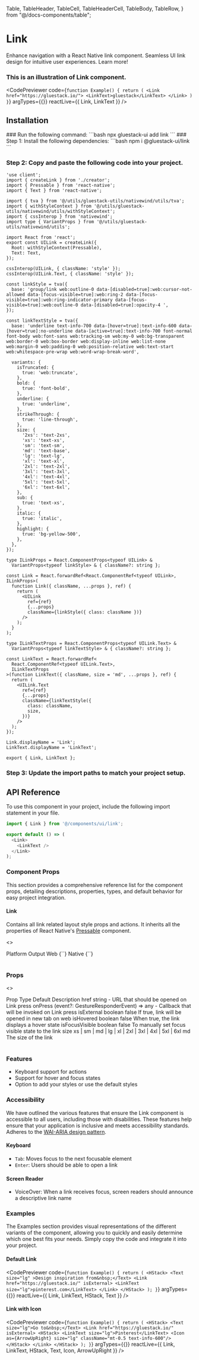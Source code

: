 
  Table,
  TableHeader,
  TableCell,
  TableHeaderCell,
  TableBody,
  TableRow,
} from "@/docs-components/table";

# Link

Enhance navigation with a React Native link component. Seamless UI link design for intuitive user experiences. Learn more!

### This is an illustration of Link component.

  

  
  
  <CodePreviewer
  code={`function Example() {
  return (
    <Link href="https://gluestack.io/">
      <LinkText>gluestack</LinkText>
    </Link>
  )
}`}
  argTypes={{}}
  reactLive={{ Link, LinkText }}
/>

## Installation

<Tabs>
<TabItem label="CLI">
### Run the following command:
  ```bash
  npx gluestack-ui add link
  ```
</TabItem>
<TabItem label="Manual">
### Step 1: Install the following dependencies:
```bash
npm i @gluestack-ui/link
```

### Step 2: Copy and paste the following code into your project.

```tsx
'use client';
import { createLink } from './creator';
import { Pressable } from 'react-native';
import { Text } from 'react-native';

import { tva } from '@/utils/gluestack-utils/nativewind/utils/tva';
import { withStyleContext } from '@/utils/gluestack-utils/nativewind/utils/withStyleContext';
import { cssInterop } from 'nativewind';
import type { VariantProps } from '@/utils/gluestack-utils/nativewind/utils';

import React from 'react';
export const UILink = createLink({
  Root: withStyleContext(Pressable),
  Text: Text,
});

cssInterop(UILink, { className: 'style' });
cssInterop(UILink.Text, { className: 'style' });

const linkStyle = tva({
  base: 'group/link web:outline-0 data-[disabled=true]:web:cursor-not-allowed data-[focus-visible=true]:web:ring-2 data-[focus-visible=true]:web:ring-indicator-primary data-[focus-visible=true]:web:outline-0 data-[disabled=true]:opacity-4 ',
});

const linkTextStyle = tva({
  base: 'underline text-info-700 data-[hover=true]:text-info-600 data-[hover=true]:no-underline data-[active=true]:text-info-700 font-normal font-body web:font-sans web:tracking-sm web:my-0 web:bg-transparent web:border-0 web:box-border web:display-inline web:list-none web:margin-0 web:padding-0 web:position-relative web:text-start web:whitespace-pre-wrap web:word-wrap-break-word',

  variants: {
    isTruncated: {
      true: 'web:truncate',
    },
    bold: {
      true: 'font-bold',
    },
    underline: {
      true: 'underline',
    },
    strikeThrough: {
      true: 'line-through',
    },
    size: {
      '2xs': 'text-2xs',
      'xs': 'text-xs',
      'sm': 'text-sm',
      'md': 'text-base',
      'lg': 'text-lg',
      'xl': 'text-xl',
      '2xl': 'text-2xl',
      '3xl': 'text-3xl',
      '4xl': 'text-4xl',
      '5xl': 'text-5xl',
      '6xl': 'text-6xl',
    },
    sub: {
      true: 'text-xs',
    },
    italic: {
      true: 'italic',
    },
    highlight: {
      true: 'bg-yellow-500',
    },
  },
});

type ILinkProps = React.ComponentProps<typeof UILink> &
  VariantProps<typeof linkStyle> & { className?: string };

const Link = React.forwardRef<React.ComponentRef<typeof UILink>, ILinkProps>(
  function Link({ className, ...props }, ref) {
    return (
      <UILink
        ref={ref}
        {...props}
        className={linkStyle({ class: className })}
      />
    );
  }
);

type ILinkTextProps = React.ComponentProps<typeof UILink.Text> &
  VariantProps<typeof linkTextStyle> & { className?: string };

const LinkText = React.forwardRef<
  React.ComponentRef<typeof UILink.Text>,
  ILinkTextProps
>(function LinkText({ className, size = 'md', ...props }, ref) {
  return (
    <UILink.Text
      ref={ref}
      {...props}
      className={linkTextStyle({
        class: className,
        size,
      })}
    />
  );
});

Link.displayName = 'Link';
LinkText.displayName = 'LinkText';

export { Link, LinkText }; 
```

### Step 3: Update the import paths to match your project setup.
</TabItem>
</Tabs>

## API Reference

To use this component in your project, include the following import statement in your file.

```ts
import { Link } from '@/components/ui/link';
```

```ts
export default () => (
  <Link>
    <LinkText />
  </Link>
);
```

### Component Props

This section provides a comprehensive reference list for the component props, detailing descriptions, properties, types, and default behavior for easy project integration.

#### Link

Contains all link related layout style props and actions.
It inherits all the properties of React Native's [Pressable](https://reactnative.dev/docs/pressable) component.

<>
<Table>
<TableHeader>
  <TableRow>
    <TableHeaderCell>Platform</TableHeaderCell>
    <TableHeaderCell>Output</TableHeaderCell>
  </TableRow>
</TableHeader>
<TableBody>
  <TableRow>
    <TableCell><InlineCode>Web</InlineCode></TableCell>
    <TableCell>{`<a />`}</TableCell>
  </TableRow>
  <TableRow>
    <TableCell><InlineCode>Native</InlineCode></TableCell>
    <TableCell>{`<Pressable />`}</TableCell>
  </TableRow>
</TableBody>
</Table>
</>

### Props

<>
<Table>
<TableHeader>
  <TableRow>
    <TableHeaderCell>Prop</TableHeaderCell>
    <TableHeaderCell>Type</TableHeaderCell>
    <TableHeaderCell>Default</TableHeaderCell>
    <TableHeaderCell>Description</TableHeaderCell>
  </TableRow>
</TableHeader>
<TableBody>
  <TableRow>
    <TableCell><InlineCode>href</InlineCode></TableCell>
    <TableCell>string</TableCell>
    <TableCell>-</TableCell>
    <TableCell>URL that should be opened on Link press</TableCell>
  </TableRow>
  <TableRow>
    <TableCell><InlineCode>onPress</InlineCode></TableCell>
    <TableCell>(event?: GestureResponderEvent) => any</TableCell>
    <TableCell>-</TableCell>
    <TableCell>Callback that will be invoked on Link press</TableCell>
  </TableRow>
  <TableRow>
    <TableCell><InlineCode>isExternal</InlineCode></TableCell>
    <TableCell>boolean</TableCell>
    <TableCell>false</TableCell>
    <TableCell>If true, link will be opened in new tab on web</TableCell>
  </TableRow>
  <TableRow>
    <TableCell><InlineCode>isHovered</InlineCode></TableCell>
    <TableCell>boolean</TableCell>
    <TableCell>false</TableCell>
    <TableCell>When true, the link displays a hover state</TableCell>
  </TableRow>
  <TableRow>
    <TableCell><InlineCode>isFocusVisible</InlineCode></TableCell>
    <TableCell>boolean</TableCell>
    <TableCell>false</TableCell>
    <TableCell>To manually set focus visible state to the link</TableCell>
  </TableRow>
  <TableRow>
    <TableCell><InlineCode>size</InlineCode></TableCell>
    <TableCell>xs | sm | md | lg | xl | 2xl | 3xl | 4xl | 5xl | 6xl</TableCell>
    <TableCell>md</TableCell>
    <TableCell>The size of the link</TableCell>
  </TableRow>
</TableBody>
</Table>
</>

### Features

- Keyboard support for actions
- Support for hover and focus states
- Option to add your styles or use the default styles

### Accessibility

We have outlined the various features that ensure the Link component is accessible to all users, including those with disabilities. These features help ensure that your application is inclusive and meets accessibility standards. Adheres to the [WAI-ARIA design pattern](https://www.w3.org/WAI/ARIA/apg/patterns/link/).

#### Keyboard

- `Tab`: Moves focus to the next focusable element
- `Enter`: Users should be able to open a link

#### Screen Reader

- VoiceOver: When a link receives focus, screen readers should announce a descriptive link name

### Examples

The Examples section provides visual representations of the different variants of the component, allowing you to quickly and easily determine which one best fits your needs. Simply copy the code and integrate it into your project.




  #### Default Link

  
  
  <CodePreviewer
  code={`function Example() {
  return (
    <HStack>
            <Text
              size="lg"
            >Design inspiration from&nbsp;</Text>
              <Link href="https://gluestack.io/" isExternal>
                <LinkText size="lg">pinterest.com</LinkText>
              </Link>
          </HStack>
  );
}`}
  argTypes={{}}
  reactLive={{ Link, LinkText, HStack, Text }}
/>




  #### Link with Icon

  
  
  <CodePreviewer
  code={`function Example() {
  return (
    <HStack>
      <Text size="lg">Go to&nbsp;</Text>
      <Link href="https://gluestack.io/" isExternal>
        <HStack>
          <LinkText size="lg">Pinterest</LinkText>
          <Icon as={ArrowUpRight} size="lg" className="mt-0.5 text-info-600"/>
        </HStack>
      </Link>
    </HStack>
  );
}`}
  argTypes={{}}
  reactLive={{ Link, LinkText, HStack, Text, Icon, ArrowUpRight }}
/>
